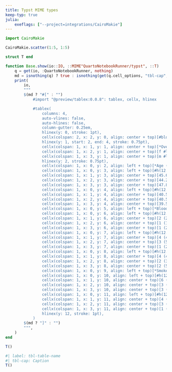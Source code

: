 ```yaml
---
title: Typst MIME types
keep-typ: true
julia:
    exeflags: ["--project=integrations/CairoMakie"]
---
```


```julia
import CairoMakie
```

```julia
CairoMakie.scatter(1:5, 1:5)
```

```julia
struct T end

function Base.show(io::IO, ::MIME"QuartoNotebookRunner/typst", ::T)
    q = get(io, :QuartoNotebookRunner, nothing)
    md = isnothing(q) ? true : isnothing(get(q.cell_options, "tbl-cap", nothing))
    print(
        io,
        """
        $(md ? "#[" : "")
            #import "@preview/tablex:0.0.8": tablex, cellx, hlinex

            #tablex(
                columns: 4,
                auto-vlines: false,
                auto-hlines: false,
                column-gutter: 0.25em,
                hlinex(y: 0, stroke: 1pt),
                cellx(colspan: 2, x: 2, y: 0, align: center + top)[#block([*Sex*])],
                hlinex(y: 1, start: 2, end: 4, stroke: 0.75pt),
                cellx(colspan: 1, x: 1, y: 1, align: center + top)[*Overall #linebreak() (n=10)*],
                cellx(colspan: 1, x: 2, y: 1, align: center + top)[f #linebreak() (n=6)],
                cellx(colspan: 1, x: 3, y: 1, align: center + top)[m #linebreak() (n=4)],
                hlinex(y: 2, stroke: 0.75pt),
                cellx(colspan: 1, x: 0, y: 2, align: left + top)[*Age (months)*],
                cellx(colspan: 1, x: 0, y: 3, align: left + top)[#h(12.0pt)Mean (SD)],
                cellx(colspan: 1, x: 1, y: 3, align: center + top)[45.6 (20.7)],
                cellx(colspan: 1, x: 2, y: 3, align: center + top)[44.2 (19.1)],
                cellx(colspan: 1, x: 3, y: 3, align: center + top)[47.8 (25.9)],
                cellx(colspan: 1, x: 0, y: 4, align: left + top)[#h(12.0pt)Median [Min, Max]],
                cellx(colspan: 1, x: 1, y: 4, align: center + top)[40.5 [24, 85]],
                cellx(colspan: 1, x: 2, y: 4, align: center + top)[40.5 [24, 76]],
                cellx(colspan: 1, x: 3, y: 4, align: center + top)[39.5 [27, 85]],
                cellx(colspan: 1, x: 0, y: 5, align: left + top)[*Blood type*],
                cellx(colspan: 1, x: 0, y: 6, align: left + top)[#h(12.0pt)0],
                cellx(colspan: 1, x: 1, y: 6, align: center + top)[2 (20%)],
                cellx(colspan: 1, x: 2, y: 6, align: center + top)[1 (16.7%)],
                cellx(colspan: 1, x: 3, y: 6, align: center + top)[1 (25%)],
                cellx(colspan: 1, x: 0, y: 7, align: left + top)[#h(12.0pt)A],
                cellx(colspan: 1, x: 1, y: 7, align: center + top)[4 (40%)],
                cellx(colspan: 1, x: 2, y: 7, align: center + top)[3 (50%)],
                cellx(colspan: 1, x: 3, y: 7, align: center + top)[1 (25%)],
                cellx(colspan: 1, x: 0, y: 8, align: left + top)[#h(12.0pt)B],
                cellx(colspan: 1, x: 1, y: 8, align: center + top)[4 (40%)],
                cellx(colspan: 1, x: 2, y: 8, align: center + top)[2 (33.3%)],
                cellx(colspan: 1, x: 3, y: 8, align: center + top)[2 (50%)],
                cellx(colspan: 1, x: 0, y: 9, align: left + top)[*Smoker*],
                cellx(colspan: 1, x: 0, y: 10, align: left + top)[#h(12.0pt)false],
                cellx(colspan: 1, x: 1, y: 10, align: center + top)[6 (60%)],
                cellx(colspan: 1, x: 2, y: 10, align: center + top)[3 (50%)],
                cellx(colspan: 1, x: 3, y: 10, align: center + top)[3 (75%)],
                cellx(colspan: 1, x: 0, y: 11, align: left + top)[#h(12.0pt)true],
                cellx(colspan: 1, x: 1, y: 11, align: center + top)[4 (40%)],
                cellx(colspan: 1, x: 2, y: 11, align: center + top)[3 (50%)],
                cellx(colspan: 1, x: 3, y: 11, align: center + top)[1 (25%)],
                hlinex(y: 12, stroke: 1pt),
            )
        $(md ? "]" : "")
        """,
    )
end
```

```julia
T()
```

```julia
#| label: tbl-table-name
#| tbl-cap: Caption
T()
```
